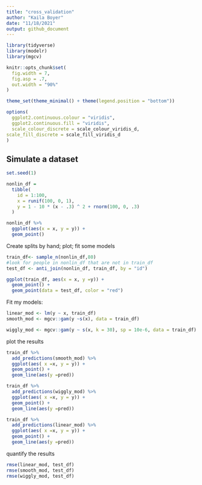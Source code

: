 ```yaml
---
title: "cross_validation"
author: "Kaila Boyer"
date: "11/18/2021"
output: github_document
---
```


```r
library(tidyverse)
library(modelr)
library(mgcv)

knitr::opts_chunk$set(
  fig.width = 7,
  fig.asp = .7,
  out.width = "90%"
)

theme_set(theme_minimal() + theme(legend.position = "bottom"))

options(
  ggplot2.continuous.colour = "viridis",
  ggplot2.continuous.fill = "viridis",
  scale_colour_discrete = scale_colour_viridis_d,
scale_fill_discrete = scale_fill_viridis_d
)
```

## Simulate a dataset 

```r
set.seed(1)

nonlin_df = 
  tibble(
    id = 1:100,
    x = runif(100, 0, 1),
    y = 1 - 10 * (x - .3) ^ 2 + rnorm(100, 0, .3)
  )

nonlin_df %>% 
  ggplot(aes(x = x, y = y)) + 
  geom_point()
```

Create splits by hand; plot; fit some models 

```r
train_df<- sample_n(nonlin_df,80)
#look for people in nonlin_df that are not in train_df
test_df <- anti_join(nonlin_df, train_df, by = "id")

ggplot(train_df, aes(x = x, y =y)) + 
  geom_point() + 
  geom_point(data = test_df, color = "red")
```

Fit my models: 

```r
linear_mod <- lm(y ~ x, train_df)
smooth_mod <- mgcv::gam(y ~s(x), data = train_df)

wiggly_mod <- mgcv::gam(y ~ s(x, k = 30), sp = 10e-6, data = train_df)
```

plot the results 

```r
train_df %>% 
  add_predictions(smooth_mod) %>% 
  ggplot(aes( x =x, y = y)) + 
  geom_point() + 
  geom_line(aes(y =pred))

train_df %>% 
  add_predictions(wiggly_mod) %>% 
  ggplot(aes( x =x, y = y)) + 
  geom_point() + 
  geom_line(aes(y =pred))

train_df %>% 
  add_predictions(linear_mod) %>% 
  ggplot(aes( x =x, y = y)) + 
  geom_point() + 
  geom_line(aes(y =pred))
```

quantify the results 

```r
rmse(linear_mod, test_df)
rmse(smooth_mod, test_df) 
rmse(wiggly_mod, test_df)
```


